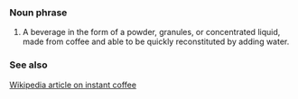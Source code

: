 ===Noun phrase===

# A beverage in the form of a powder, granules, or concentrated liquid, made from coffee and able to be quickly reconstituted by adding water.

===See also===
[[w:Instant coffee|Wikipedia article on instant coffee]]